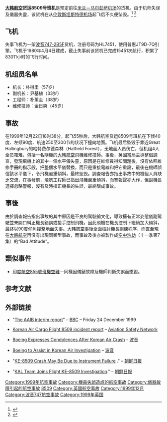 {{Infobox Airliner accident
| name=大韩航空货运8509号班机
| image= Boeing 747-2B5F-SCD, Korean Air Cargo AN1625192.jpg
| image_size= 250px
| caption= 失事的大韓航空貨機
| Date=1999年12月22日
| Type= 机师失误、駕駛艙儀器維修不當
| occurrence_type = 事故
| Site= [[英國|英國]][[埃塞克斯郡|埃塞克斯郡]]{{link-en|大哈灵伯里|Great Hallingbury}}
| Fatalities= 4
| Injuries= 
| Aircraft Type=[[波音|波音]][[波音747#747-200|747-2B5F]]
| Operator=[[大韩航空|大韩航空货运]]
| Tail Number=HL7451
| Passengers= 0
| Crew= 4
| Survivors= 0
| Origin= [[塔什干国际机场|塔什干国际机场]]
| stopover= [[伦敦斯坦斯特德机场|伦敦斯坦斯特德机场]]
| Destination= [[米兰－马尔彭萨机场|米兰－马尔彭萨机场]]
|}}

'''[[大韩航空|大韩航空]]货运8509号班机'''是预定前往[[米兰－马尔彭萨机场|米兰－马尔彭萨机场]]的货机。由于机师失误及儀器失靈，该货机在从[[伦敦斯坦斯特德机场|伦敦斯坦斯特德机场]]起飞后不久便坠毁。<ref name="aaibreport">{{cite web | url=http://www.aaib.gov.uk/cms_resources.cfm?file=/3-2003%20HL-7451.pdf | title=Report on the accident to Boeing 747-2B5F, HL-7451 near London Stansted Airport on 22 December 1999 | publisher=Air Accident Investigation Branch | date=June 2003 | accessdate=2011-07-10 | archive-date=2012-06-12 | archive-url=https://www.webcitation.org/68MLkx91o?url=http://www.aaib.gov.uk/cms_resources.cfm?file=%2F3-2003%20HL-7451.pdf | dead-url=yes }}</ref> <ref name="Aviation-safety.net">{{cite web | url=http://aviation-safety.net/database/record.php?id=19991222-0 | title=Korean Air Cargo Flight 8509 incident report | publisher=Aviation Safety Netork | accessdate=2011-07-10 | archive-date=2011-10-10 | archive-url=https://web.archive.org/web/20111010212540/http://aviation-safety.net/database/record.php?id=19991222-0 | dead-url=no }}</ref>

== 飞机 ==

失事飞机为一架[[波音747#747-200|波音747-2B5F]]货机，注册号码为HL7451，使用普惠JT9D-7Q引擎。飞机于1980年4月4日建成，截止失事前该货机已完成15451次航行，积累了83011小时的飞行时间。

== 机组员名单 ==
*机长：朴得圭（57岁）
*副机长：尹基植（33岁）
*工程师：朴薰圭（38岁）
*维修技师：金日奭（45岁）

== 事故 ==
在1999年12月22日18时38分，起飞55秒后，大韩航空货运8509号班机在下倾40度、左倾90度、航速250至300节的状况下撞向地面。飞机最后坠毁于靠近Great Hallingbury的哈特费尔德森林（Hatfield Forest），无地面人员伤亡，但机组4人全员罹难，包括一名隨機的[[大韩航空|大韩航空]]飛機維修技師。事後，英國當局主導整個調查，發現飛機上的其中一個水平儀失靈，原因是在維修員得知問題後，沒有依照維修手冊的指示般，把整個水平儀替換，而只是重接電線和把它重設，最後在機師誤信該水平儀下，令飛機嚴重傾斜，最終坠毁。調查報告亦指出事故中的機組人員缺乏交流，在事發前，飛航工程師已指出飛機嚴重傾斜，而警報聲亦大作，但副機長選擇忽略警報，沒有及時指正機長的失誤，最終釀成事故。

== 事後 ==
由於調查報告指出事故的其中原因是不良的駕駛艙文化，導致擁有正常姿態儀副駕駛並未開口糾正機長錯誤或接手控制飛機，因此飛機在機長控制下繼續加大傾斜，最終以90度仰角撞擊地面失事。[[大韩航空|大韩航空]]事後全面檢討機長訓練程序，而直至現在[[大韩航空|大韩航空]]再沒有出現同類型事故，而事故及後亦被製作成[[空中浩劫|空中浩劫]]（十一季第7集）的“Bad Attitude”。

== 類似事件 ==
*[[印度航空855號班機空難|印度航空855號班機空難]]—同樣因儀錶故障及機師判斷失誤而墜毀。

== 参考文献 ==
{{Reflist}}

== 外部链接 ==

* "[http://news.bbc.co.uk/2/hi/uk_news/577661.stm The AAIB interim report]{{Wayback|url=http://news.bbc.co.uk/2/hi/uk_news/577661.stm |date=20131020213637 }}" – [[BBC|BBC]] – Friday 24 December 1999

* [http://aviation-safety.net/database/record.php?id=19991222-0 Korean Air Cargo Flight 8509 incident report]{{Wayback|url=http://aviation-safety.net/database/record.php?id=19991222-0 |date=20111010212540 }} – [[Aviation_Safety_Network|Aviation Safety Network]]

* [https://web.archive.org/web/20000609042230/http://www.boeing.com/news/breakingnews/991222a.html Boeing Expresses Condolences After Korean Air Crash] – [[波音|波音]]

* [https://web.archive.org/web/20000823002914/http://www.boeing.com/news/breakingnews/991222b.html Boeing to Assist in Korean Air Investigation] – [[波音|波音]]

* "[http://english.chosun.com/site/data/html_dir/1999/12/26/1999122661284.html KE-8509 Crash May Be Due to Instrument Failure] {{Wayback|url=http://english.chosun.com/site/data/html_dir/1999/12/26/1999122661284.html |date=20190102094701 }}." – [[朝鲜日报|朝鲜日报]]

* "[https://web.archive.org/web/20110621230413/http://english.chosun.com/site/data/html_dir/1999/12/24/1999122461271.html KAL Team Joins Flight KE-8509 Investigation]." – [[朝鲜日报|朝鲜日报]]


{{1999年航空事故}}
{{Mayday NavBox}}
{{大韩航空}}
{{Authority control}}

[[Category:1999年航空事故|Category:1999年航空事故]]
[[Category:機員失誤造成的航空事故|Category:機員失誤造成的航空事故]]
[[Category:儀器故障引起的航空事故|Category:儀器故障引起的航空事故]]
[[Category:大韓航空公司航空事故|8509]]
[[Category:英國航空事故|Category:英國航空事故]]
[[Category:1999年12月|Category:1999年12月]]
[[Category:波音747航空事故|Category:波音747航空事故]]
[[Category:1999年英国|Category:1999年英国]]